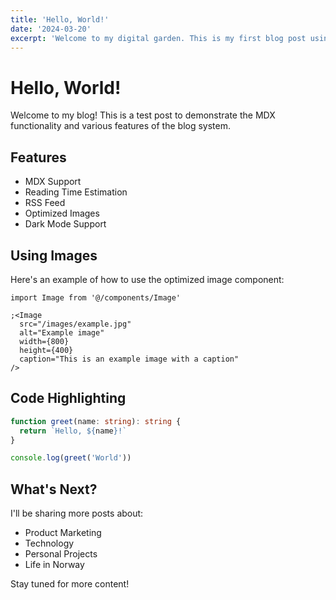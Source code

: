 ```yaml
---
title: 'Hello, World!'
date: '2024-03-20'
excerpt: 'Welcome to my digital garden. This is my first blog post using the new setup.'
---
```


# Hello, World!

Welcome to my blog! This is a test post to demonstrate the MDX functionality and various features of the blog system.

## Features

- MDX Support
- Reading Time Estimation
- RSS Feed
- Optimized Images
- Dark Mode Support

## Using Images

Here's an example of how to use the optimized image component:

```tsx
import Image from '@/components/Image'

;<Image
  src="/images/example.jpg"
  alt="Example image"
  width={800}
  height={400}
  caption="This is an example image with a caption"
/>
```

## Code Highlighting

```typescript
function greet(name: string): string {
  return `Hello, ${name}!`
}

console.log(greet('World'))
```

## What's Next?

I'll be sharing more posts about:

- Product Marketing
- Technology
- Personal Projects
- Life in Norway

Stay tuned for more content!
